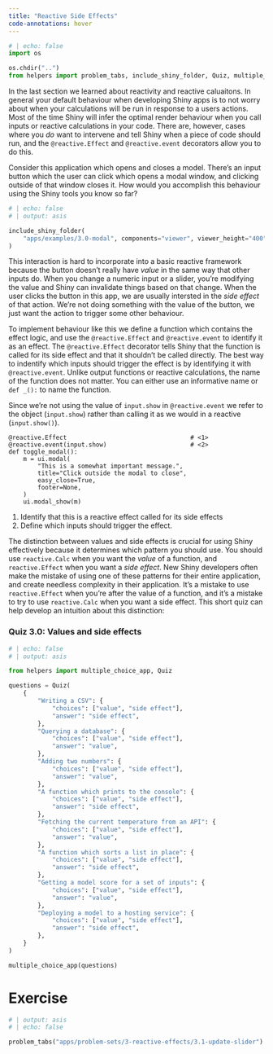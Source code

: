 ```yaml
---
title: "Reactive Side Effects"
code-annotations: hover
---
```


```python
# | echo: false
import os

os.chdir("..")
from helpers import problem_tabs, include_shiny_folder, Quiz, multiple_choice_app

```

In the last section we learned about reactivity and reactive caluaitons. 
In general your default behaviour when developing Shiny apps is to not worry about when your calculations will be run in response to a users actions.
Most of the time Shiny will infer the optimal render behaviour when you call inputs or reactive calculations in your code.
There are, however, cases where you _do_ want to intervene and tell Shiny when a piece of code should run, and the `@reactive.Effect` and `@reactive.event` decorators allow you to do this. 

Consider this application which opens and closes a model.
There's an input button which the user can click which opens a modal window, and clicking outside of that window closes it.
How would you accomplish this behaviour using the Shiny tools you know so far?

```python
# | echo: false
# | output: asis

include_shiny_folder(
    "apps/examples/3.0-modal", components="viewer", viewer_height="400"
)
```

This interaction is hard to incorporate into a basic reactive framework because the button doesn't really have _value_ in the same way that other inputs do. 
When you change a numeric input or a slider, you're modifying the value and Shiny can invalidate things based on that change. 
When the user clicks the button in this app, we are usually intersted in the _side effect_ of that action. 
We're not doing something with the value of the button, we just want the action to trigger some other behaviour. 

To implement behaviour like this we define a function which contains the effect logic, and use the `@reactive.Effect` and `@reactive.event` to identify it as an effect.
The `@reactive.Effect` decorator tells Shiny that the function is called for its side effect and that it shouldn't be called directly. 
The best way to indentify which inputs should trigger the effect is by identifying it with `@reactive.event`.
Unlike output functions or reactive calculations, the name of the function does not matter.
You can either use an informative name or `def _():` to name the function. 

::: callout-warning
Since we're not using the value of `input.show` in `@reactive.event` we refer to the object (`input.show`) rather than calling it as we would in a reactive (`input.show()`). 
:::

```.python
@reactive.Effect                                  # <1>
@reactive.event(input.show)                       # <2>
def toggle_modal():
    m = ui.modal(
        "This is a somewhat important message.",
        title="Click outside the modal to close",
        easy_close=True,
        footer=None,
    )
    ui.modal_show(m)
```
1. Identify that this is a reactive effect called for its side effects
2. Define which inputs should trigger the effect. 

The distinction between values and side effects is crucial for using Shiny effectively because it determines which pattern you should use. 
You should use `reactive.Calc` when you want the _value_ of a function, and `reactive.Effect` when you want a _side effect_.
New Shiny developers often make the mistake of using one of these patterns for their entire application, and create needless complexity in their application. 
It's a mistake to use `reactive.Effect` when you're after the value of a function, and it's a mistake to try to use `reactive.Calc` when you want a side effect.
This short quiz can help develop an intuition about this distinction:

### Quiz 3.0: Values and side effects

```python
# | echo: false
# | output: asis

from helpers import multiple_choice_app, Quiz

questions = Quiz(
    {
        "Writing a CSV": {
            "choices": ["value", "side effect"],
            "answer": "side effect",
        },
        "Querying a database": {
            "choices": ["value", "side effect"],
            "answer": "value",
        },
        "Adding two numbers": {
            "choices": ["value", "side effect"],
            "answer": "value",
        },
        "A function which prints to the console": {
            "choices": ["value", "side effect"],
            "answer": "side effect",
        },
        "Fetching the current temperature from an API": {
            "choices": ["value", "side effect"],
            "answer": "value",
        },
        "A function which sorts a list in place": {
            "choices": ["value", "side effect"],
            "answer": "side effect",
        },
        "Getting a model score for a set of inputs": {
            "choices": ["value", "side effect"],
            "answer": "value",
        },
        "Deploying a model to a hosting service": {
            "choices": ["value", "side effect"],
            "answer": "side effect",
        },
    }
)

multiple_choice_app(questions)
```

# Exercise

```python
# | output: asis
# | echo: false

problem_tabs("apps/problem-sets/3-reactive-effects/3.1-update-slider")
```